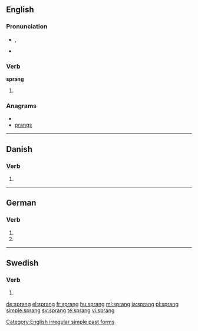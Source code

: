 ==English==

===Pronunciation===
* {{IPA|/ˈspɻæɳ/}}, {{SAMPA|/'spr{N/}}
*: {{rhymes|æŋ}}
* {{audio|en-us-sprang.ogg|Audio (US)}}

===Verb===
'''sprang'''

# {{simple past of|[[spring]]}}

===Anagrams===
* {{alphagram|agnprs}}
* [[prangs#English|prangs]]

[[Category:English irregular simple past forms]]

----

==Danish==

===Verb===
{{infl|da|verb form}}

# {{form of|past|springe|lang=Danish}}

----

==German==

===Verb===
{{infl|de}}

# {{de-verb form of|springen|1|s|v}}
# {{de-verb form of|springen|3|s|v}}

----

==Swedish==

===Verb===
{{infl|sv|verb form}}

# {{sv-verb-form-past|springa}}

[[de:sprang]]
[[el:sprang]]
[[fr:sprang]]
[[hu:sprang]]
[[ml:sprang]]
[[ja:sprang]]
[[pl:sprang]]
[[simple:sprang]]
[[sv:sprang]]
[[te:sprang]]
[[vi:sprang]]